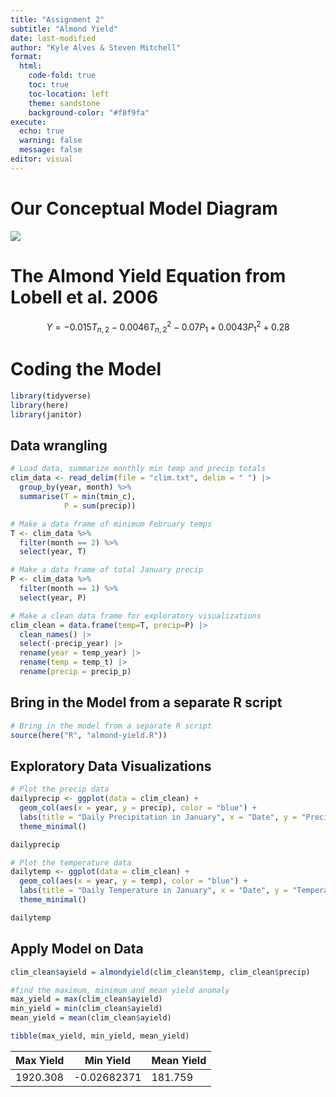 ```yaml
---
title: "Assignment 2"
subtitle: "Almond Yield"
date: last-modified
author: "Kyle Alves & Steven Mitchell"
format: 
  html:
    code-fold: true
    toc: true
    toc-location: left
    theme: sandstone
    background-color: "#f8f9fa"
execute:
  echo: true
  warning: false
  message: false
editor: visual
---
```


# Our Conceptual Model Diagram

![](diagram.png)

# The Almond Yield Equation from Lobell et al. 2006

$$
Y = -0.015T_{n,2} - 0.0046T^{2}_{n,2} - 0.07P_{1} + 0.0043P^{2}_{1} + 0.28
$$

# Coding the Model

```r
library(tidyverse)
library(here)
library(janitor)
```

## Data wrangling

```r
# Load data, summarize monthly min temp and precip totals
clim_data <- read_delim(file = "clim.txt", delim = " ") |>
  group_by(year, month) %>%
  summarise(T = min(tmin_c),
            P = sum(precip))

# Make a data frame of minimum February temps
T <- clim_data %>% 
  filter(month == 2) %>% 
  select(year, T)

# Make a data frame of total January precip
P <- clim_data %>%
  filter(month == 1) %>% 
  select(year, P)
```

```r
# Make a clean data frame for exploratory visualizations
clim_clean = data.frame(temp=T, precip=P) |>
  clean_names() |>
  select(-precip_year) |>
  rename(year = temp_year) |>
  rename(temp = temp_t) |>
  rename(precip = precip_p)
```

## Bring in the Model from a separate R script

```r
# Bring in the model from a separate R script
source(here("R", "almond-yield.R"))
```

## Exploratory Data Visualizations

```r
# Plot the precip data
dailyprecip <- ggplot(data = clim_clean) +
  geom_col(aes(x = year, y = precip), color = "blue") +
  labs(title = "Daily Precipitation in January", x = "Date", y = "Precipitation (mm)") +
  theme_minimal()

dailyprecip
```

```r
# Plot the temperature data
dailytemp <- ggplot(data = clim_clean) +
  geom_col(aes(x = year, y = temp), color = "blue") +
  labs(title = "Daily Temperature in January", x = "Date", y = "Temperature (C)") +
  theme_minimal()

dailytemp
```

## Apply Model on Data

```r
clim_clean$ayield = almondyield(clim_clean$temp, clim_clean$precip)

#find the maximum, minimum and mean yield anomaly
max_yield = max(clim_clean$ayield)
min_yield = min(clim_clean$ayield)
mean_yield = mean(clim_clean$ayield)

tibble(max_yield, min_yield, mean_yield)
```

|Max Yield|Min Yield|Mean Yield|
|--|--|--|
|1920.308|-0.02682371|181.759|